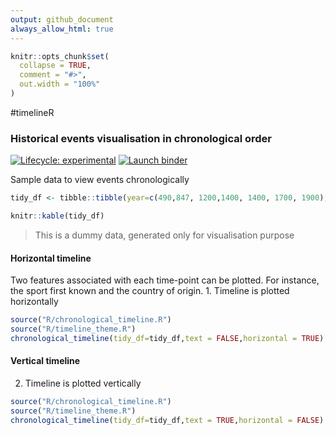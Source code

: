 ```yaml
---
output: github_document
always_allow_html: true      
---
```


```r
knitr::opts_chunk$set(
  collapse = TRUE,
  comment = "#>",
  out.width = "100%"
)
```
#timelineR


### Historical events visualisation in chronological order

<!-- badges: start -->
[![Lifecycle: experimental](https://img.shields.io/badge/lifecycle-experimental-orange.svg)](https://www.tidyverse.org/lifecycle/#experimental)
[![Launch binder](http://mybinder.org/badge.svg)](https://mybinder.org/v2/gh/sethiyap/timelineR/master)
<!-- badges: end -->

Sample data to view events chronologically 
```r

tidy_df <- tibble::tibble(year=c(490,847, 1200,1400, 1400, 1700, 1900), event=c( "Marathon","Long throw", "Swimming","Skating","Golf","Surfing","Basketball" ), person=c("Athens", "Greece", "Britan", "Dutch", "Scotland","Polynesia", "USA" ))

knitr::kable(tidy_df)
```

> This is a dummy data, generated only for visualisation purpose

#### Horizontal timeline 
Two features associated with each time-point can be plotted. For instance, the sport first known and the country of origin. 
1. Timeline is plotted horizontally  


```r
source("R/chronological_timeline.R")
source("R/timeline_theme.R")
chronological_timeline(tidy_df=tidy_df,text = FALSE,horizontal = TRUE)
```

#### Vertical timeline 
2. Timeline is plotted vertically  

```r
source("R/chronological_timeline.R")
source("R/timeline_theme.R")
chronological_timeline(tidy_df=tidy_df,text = TRUE,horizontal = FALSE)
```

